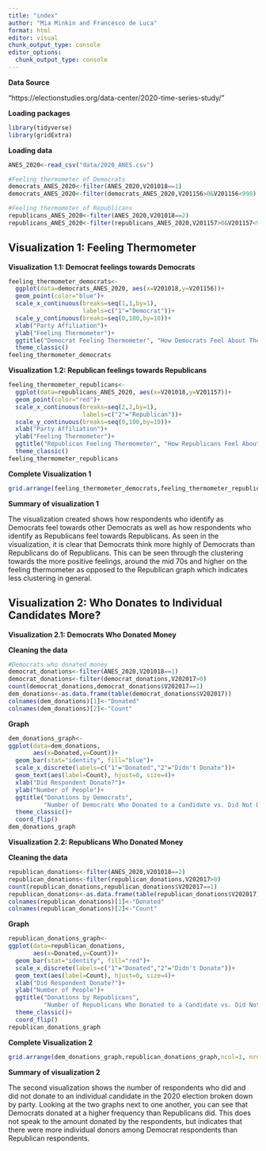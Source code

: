 ```yaml
---
title: "index"
author: "Mia Minkin and Francesco de Luca"
format: html
editor: visual
chunk_output_type: console
editor_options: 
  chunk_output_type: console
---
```


**Data Source**

"https://electionstudies.org/data-center/2020-time-series-study/"

**Loading packages**

```r
library(tidyverse)
library(gridExtra)
```

**Loading data**

```r
ANES_2020<-read_csv("data/2020_ANES.csv")

#Feeling thermometer of Democrats 
democrats_ANES_2020<-filter(ANES_2020,V201018==1) 
democrats_ANES_2020<-filter(democrats_ANES_2020,V201156>0&V201156<998)

#Feeling thermometer of Republicans 
republicans_ANES_2020<-filter(ANES_2020,V201018==2)
republicans_ANES_2020<-filter(republicans_ANES_2020,V201157>0&V201157<998)
```

## **Visualization 1: Feeling Thermometer**

**Visualization 1.1: Democrat feelings towards Democrats**

```r
feeling_thermometer_democrats<- 
  ggplot(data=democrats_ANES_2020, aes(x=V201018,y=V201156))+ 
  geom_point(color="blue")+ 
  scale_x_continuous(breaks=seq(1,1,by=1), 
                     labels=c("1"="Democrat"))+ 
  scale_y_continuous(breaks=seq(0,100,by=10))+ 
  xlab("Party Affiliation")+ 
  ylab("Feeling Thermometer")+ 
  ggtitle("Democrat Feeling Thermometer", "How Democrats Feel About Their Party")+
  theme_classic()
feeling_thermometer_democrats
```

**Visualization 1.2: Republican feelings towards Republicans**

```r
feeling_thermometer_republicans<- 
  ggplot(data=republicans_ANES_2020, aes(x=V201018,y=V201157))+ 
  geom_point(color="red")+ 
  scale_x_continuous(breaks=seq(2,2,by=1), 
                     labels=c("2"="Republican"))+ 
  scale_y_continuous(breaks=seq(0,100,by=10))+ 
  xlab("Party Affiliation")+ 
  ylab("Feeling Thermometer")+ 
  ggtitle("Republican Feeling Thermometer", "How Republicans Feel About Their Party")+
  theme_classic()
feeling_thermometer_republicans
```

**Complete Visualization 1**

```r
grid.arrange(feeling_thermometer_democrats,feeling_thermometer_republicans,ncol=2,nrow=1)
```

**Summary of visualization 1**

The visualization created shows how respondents who identify as Democrats feel towards other Democrats as well as how respondents who identify as Republicans feel towards Republicans. As seen in the visualization, it is clear that Democrats think more highly of Democrats than Republicans do of Republicans. This can be seen through the clustering towards the more positive feelings, around the mid 70s and higher on the feeling thermometer as opposed to the Republican graph which indicates less clustering in general.

## **Visualization 2: Who Donates to Individual Candidates More?**

**Visualization 2.1: Democrats Who Donated Money**

**Cleaning the data**

```r
#Democrats who donated money
democrat_donations<-filter(ANES_2020,V201018==1)
democrat_donations<-filter(democrat_donations,V202017>0)
count(democrat_donations,democrat_donations$V202017==1)
dem_donations<-as.data.frame(table(democrat_donations$V202017))
colnames(dem_donations)[1]<-"Donated"
colnames(dem_donations)[2]<-"Count"
```

**Graph**

```r
dem_donations_graph<-
ggplot(data=dem_donations,
       aes(x=Donated,y=Count))+
  geom_bar(stat="identity", fill="blue")+
  scale_x_discrete(labels=c("1"="Donated","2"="Didn't Donate"))+
  geom_text(aes(label=Count), hjust=0, size=4)+
  xlab("Did Respondent Donate?")+
  ylab("Number of People")+
  ggtitle("Donations by Democrats",
          "Number of Democrats Who Donated to a Candidate vs. Did Not Donate")+
  theme_classic()+
  coord_flip()
dem_donations_graph
```

**Visualization 2.2: Republicans Who Donated Money**

**Cleaning the data**

```r
republican_donations<-filter(ANES_2020,V201018==2)
republican_donations<-filter(republican_donations,V202017>0)
count(republican_donations,republican_donations$V202017==1)
republican_donations<-as.data.frame(table(republican_donations$V202017))
colnames(republican_donations)[1]<-"Donated"
colnames(republican_donations)[2]<-"Count"
```

**Graph**

```r
republican_donations_graph<-
ggplot(data=republican_donations,
       aes(x=Donated,y=Count))+
  geom_bar(stat="identity", fill="red")+
  scale_x_discrete(labels=c("1"="Donated","2"="Didn't Donate"))+
  geom_text(aes(label=Count), hjust=0, size=4)+
  xlab("Did Respondent Donate?")+
  ylab("Number of People")+
  ggtitle("Donations by Republicans",
          "Number of Republicans Who Donated to a Candidate vs. Did Not Donate")+
  theme_classic()+
  coord_flip()
republican_donations_graph
```

**Complete Visualization 2**

```r
grid.arrange(dem_donations_graph,republican_donations_graph,ncol=1, nrow=2)
```

**Summary of visualization 2**

The second visualization shows the number of respondents who did and did not donate to an individual candidate in the 2020 election broken down by party. Looking at the two graphs next to one another, you can see that Democrats donated at a higher frequency than Republicans did. This does not speak to the amount donated by the respondents, but indicates that there were more individual donors among Democrat respondents than Republican respondents.
